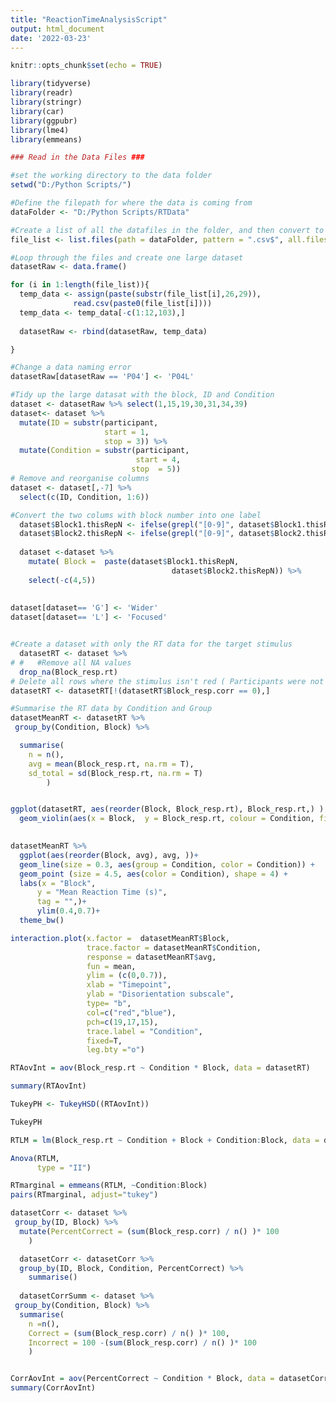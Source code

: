 ```yaml
---
title: "ReactionTimeAnalysisScript"
output: html_document
date: '2022-03-23'
---
```


```r
knitr::opts_chunk$set(echo = TRUE)
```

```r
library(tidyverse)
library(readr)
library(stringr)
library(car)
library(ggpubr)
library(lme4)
library(emmeans)
```


```r
### Read in the Data Files ###

#set the working directory to the data folder
setwd("D:/Python Scripts/")

#Define the filepath for where the data is coming from
dataFolder <- "D:/Python Scripts/RTData"

#Create a list of all the datafiles in the folder, and then convert to a list object - needs full names for the file path
file_list <- list.files(path = dataFolder, pattern = ".csv$", all.files = TRUE, full.names = TRUE, recursive = TRUE)

```

```r
#Loop through the files and create one large dataset
datasetRaw <- data.frame()

for (i in 1:length(file_list)){
  temp_data <- assign(paste(substr(file_list[i],26,29)),  
              read.csv(paste0(file_list[i])))
  temp_data <- temp_data[-c(1:12,103),]
  
  datasetRaw <- rbind(datasetRaw, temp_data)

}

#Change a data naming error
datasetRaw[datasetRaw == 'P04'] <- 'P04L'

```


```r
#Tidy up the large datasat with the block, ID and Condition
dataset <- datasetRaw %>% select(1,15,19,30,31,34,39)
dataset<- dataset %>%
  mutate(ID = substr(participant,
                     start = 1,
                     stop = 3)) %>%
  mutate(Condition = substr(participant,
                            start = 4,
                           stop  = 5))
# Remove and reorganise columns
dataset <- dataset[,-7] %>%
  select(c(ID, Condition, 1:6))

#Convert the two colums with block number into one label
  dataset$Block1.thisRepN <- ifelse(grepl("[0-9]", dataset$Block1.thisRepN), "Cognitive Only", "")
  dataset$Block2.thisRepN <- ifelse(grepl("[0-9]", dataset$Block2.thisRepN), "Dual Cognitive-AR", "")
  
  dataset <-dataset %>% 
    mutate( Block =  paste(dataset$Block1.thisRepN, 
                                    dataset$Block2.thisRepN)) %>% 
    select(-c(4,5))
  
  
dataset[dataset== 'G'] <- 'Wider'
dataset[dataset== 'L'] <- 'Focused'



```


```r
#Create a dataset with only the RT data for the target stimulus
  datasetRT <- dataset %>% 
# #   #Remove all NA values
  drop_na(Block_resp.rt)
# Delete all rows where the stimulus isn't red ( Participants were not correct)
datasetRT <- datasetRT[!(datasetRT$Block_resp.corr == 0),]
```




```r
#Summarise the RT data by Condition and Group
datasetMeanRT <- datasetRT %>% 
 group_by(Condition, Block) %>% 

  summarise(
    n = n(),
    avg = mean(Block_resp.rt, na.rm = T),
    sd_total = sd(Block_resp.rt, na.rm = T) 
        ) 



```

```r

ggplot(datasetRT, aes(reorder(Block, Block_resp.rt), Block_resp.rt,) ) +
  geom_violin(aes(x = Block,  y = Block_resp.rt, colour = Condition, fill = Condition))
 

```
```r
datasetMeanRT %>% 
  ggplot(aes(reorder(Block, avg), avg, ))+
  geom_line(size = 0.3, aes(group = Condition, color = Condition)) +
  geom_point (size = 4.5, aes(color = Condition), shape = 4) +
  labs(x = "Block",
      y = "Mean Reaction Time (s)",
      tag = "",)+
      ylim(0.4,0.7)+
  theme_bw()

```
```r
interaction.plot(x.factor =  datasetMeanRT$Block,
                 trace.factor = datasetMeanRT$Condition,
                 response = datasetMeanRT$avg,
                 fun = mean,
                 ylim = (c(0,0.7)),
                 xlab = "Timepoint",
                 ylab = "Disorientation subscale",
                 type= "b",
                 col=c("red","blue"),
                 pch=c(19,17,15),
                 trace.label = "Condition",
                 fixed=T,
                 leg.bty ="o")
```


```r

RTAovInt = aov(Block_resp.rt ~ Condition * Block, data = datasetRT) 

summary(RTAovInt)
```
```r

TukeyPH <- TukeyHSD((RTAovInt))

TukeyPH
```

```r
RTLM = lm(Block_resp.rt ~ Condition + Block + Condition:Block, data = datasetRT) 

Anova(RTLM,
      type = "II")

RTmarginal = emmeans(RTLM, ~Condition:Block)
pairs(RTmarginal, adjust="tukey")
```




```r


datasetCorr <- dataset %>% 
 group_by(ID, Block) %>% 
  mutate(PercentCorrect = (sum(Block_resp.corr) / n() )* 100
    ) 

  datasetCorr <- datasetCorr %>% 
  group_by(ID, Block, Condition, PercentCorrect) %>% 
    summarise()
  
  datasetCorrSumm <- dataset %>% 
 group_by(Condition, Block) %>% 
  summarise(
    n =n(),
    Correct = (sum(Block_resp.corr) / n() )* 100,
    Incorrect = 100 -(sum(Block_resp.corr) / n() )* 100
    )



```


```r

CorrAovInt = aov(PercentCorrect ~ Condition * Block, data = datasetCorr) 
summary(CorrAovInt)

```


